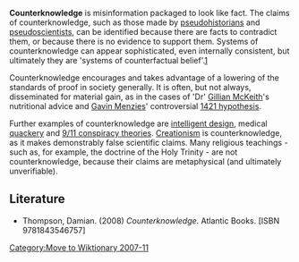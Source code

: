 '''Counterknowledge''' is misinformation packaged to look like fact. The claims of counterknowledge, such as those made by [[pseudohistory|pseudohistorians]] and [[pseudoscience|pseudoscientists]], can be identified because there are facts to contradict them, or because there is no evidence to support them. Systems of counterknowledge can appear sophisticated, even internally consistent, but ultimately they are 'systems of counterfactual belief'.[http://www.thewormbook.com/helmintholog/archives/2007/06/13/a_snippet_from.html]

Counterknowledge encourages and takes advantage of a lowering of the standards of proof in society generally. It is often, but not always, disseminated for material gain, as in the cases of 'Dr' [[Gillian McKeith]]'s nutritional advice and [[Gavin Menzies]]' controversial [[1421 hypothesis]].

Further examples of counterknowledge are [[intelligent design]], medical [[quackery]] and [[9/11 conspiracy theories]]. [[creationism|Creationism]] is counterknowledge, as it makes demonstrably false scientific claims. Many religious teachings - such as, for example, the doctrine of the Holy Trinity - are not counterknowledge, because their claims are metaphysical (and ultimately unverifiable).

==Literature==
*Thompson, Damian. (2008) ''Counterknowledge''. Atlantic Books. [ISBN 9781843546757]


[[Category:Move to Wiktionary 2007-11]]